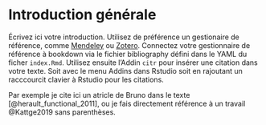 <!-- Ne surtout pas supprimer les 3 lignes ci-dessous, ce sont dans l'ordre (i) la table des matières, (ii) la liste des tables, et (iii) la lliste des figures. -->

# Introduction générale

<!-- Vous pouvez faire des commentaires cachés avec CTRL+SHIFT+C -->

Écrivez ici votre introduction. Utilisez de préférence un gestionaire de référence, comme [Mendeley](https://www.mendeley.com/) ou [Zotero](https://www.zotero.org/). Connectez votre gestionnaire de référence à bookdown via le fichier bibliography défini dans le YAML du ficher `index.Rmd`. Utilisez ensuite l'Addin `citr` pour insérer une citation dans votre texte. Soit avec le menu Addins dans Rstudio soit en rajoutant un racccourcit clavier à Rstudio pour les citations. 

Par exemple je cite ici un atricle de Bruno dans le texte [@herault_functional_2011], ou je fais directement référence à un travail @Kattge2019 sans parenthèses.

